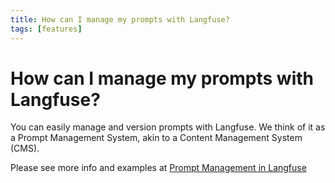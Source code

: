 ```yaml
---
title: How can I manage my prompts with Langfuse?
tags: [features]
---
```


# How can I manage my prompts with Langfuse?

You can easily manage and version prompts with Langfuse. We think of it as a Prompt Management System, akin to a Content Management System (CMS).

Please see more info and examples at [Prompt Management in Langfuse](/docs/prompts)
